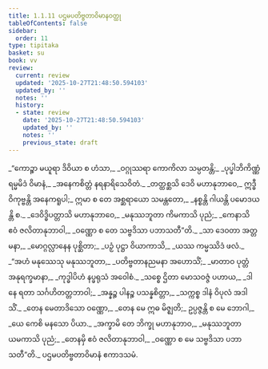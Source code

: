 ```yaml
---
title: 1.1.11 ပဌမပတိဗ္ဗတာဝိမာနဝတ္ထု
tableOfContents: false
sidebar:
  order: 11
type: tipitaka
basket: su
book: vv
review:
  current: review
  updated: '2025-10-27T21:48:50.594103'
  updated_by: ''
  notes: ''
  history:
  - state: review
    date: '2025-10-27T21:48:50.594103'
    updated_by: ''
    notes: ''
    previous_state: draft
---
```



<ReviewStatus review={frontmatter.review} showDetails={true} />

<HypothesisAnnotation frontmatter={frontmatter} />

<DynamicBreadcrumb />

<Division number="93" book="vv" e="ch" v="19" p="12">

<Paragraph number="104" type="verses" book="vv">
_“ကောဉ္စာ မယူရာ ဒိဝိယာ စ ဟံသာ,_  
_ဝဂ္ဂုဿရာ ကောကိလာ သမ္ပတန္တိ;_  
_ပုပ္ဖါဘိကိဏ္ဏံ ရမ္မမိဒံ ဝိမာနံ,_  
_အနေကစိတ္တံ နရနာရိသေဝိတံ._  

</Paragraph>

</Division>
<Division number="94" book="vv" e="ch" v="19" p="13">

<Paragraph number="105" book="vv">
_တတ္ထစ္ဆသိ ဒေဝိ မဟာနုဘာဝေ,_  
ဣဒ္ဓီ ဝိကုဗ္ဗန္တိ အနေကရူပါ;_  
ဣမာ စ တေ အစ္ဆရာယော သမန္တတော,_  
_နစ္စန္တိ ဂါယန္တိ ပမောဒယန္တိ စ._  

</Paragraph>

</Division>
<Division number="95" book="vv" e="ch" v="19" p="13">

<Paragraph number="106" type="verses" book="vv">
_ဒေဝိဒ္ဓိပတ္တာသိ မဟာနုဘာဝေ,_  
_မနုဿဘူတာ ကိမကာသိ ပုညံ;_  
_ကေနာသိ ဧဝံ ဇလိတာနုဘာဝါ,_  
_ဝဏ္ဏော စ တေ သဗ္ဗဒိသာ ပဘာသတီ”တိ._  

</Paragraph>

</Division>
<Division number="96" book="vv" e="ch" v="19" p="13">

<Paragraph number="107" type="verses" book="vv">
_သာ ဒေဝတာ အတ္တမနာ,_  
_မောဂ္ဂလ္လာနေန ပုစ္ဆိတာ;_  
_ပဉှံ ပုဋ္ဌာ ဝိယာကာသိ,_  
_ယဿ ကမ္မဿိဒံ ဖလံ._  

</Paragraph>

</Division>
<Division number="97" book="vv" e="ch" v="19" p="13">

<Paragraph number="108" type="verses" book="vv">
_“အဟံ မနုဿေသု မနုဿဘူတာ,_  
_ပတိဗ္ဗတာနညမနာ အဟောသိံ;_  
_မာတာဝ ပုတ္တံ အနုရက္ခမာနာ,_  
_ကုဒ္ဓါပိဟံ နပ္ဖရုသံ အဝေါစံ._  

</Paragraph>

</Division>
<Division number="98" book="vv" e="ch" v="19" p="13">

<Paragraph number="109" type="verses" book="vv">
_သစ္စေ ဌိတာ မောသဝဇ္ဇံ ပဟာယ,_  
_ဒါနေ ရတာ သင်္ဂဟိတတ္တဘာဝါ;_  
_အန္နဉ္စ ပါနဉ္စ ပသန္နစိတ္တာ,_  
_သက္ကစ္စ ဒါနံ ဝိပုလံ အဒါသိံ._  

</Paragraph>

</Division>
<Division number="99" book="vv" e="ch" v="19" p="13">

<Paragraph number="110" type="verses" book="vv">
_တေန မေတာဒိသော ဝဏ္ဏော,_  
_တေန မေ ဣဓ မိဇ္ဈတိ;_  
ဥပ္ပဇ္ဇန္တိ စ မေ ဘောဂါ,_  
_ယေ ကေစိ မနသော ပိယာ._  

</Paragraph>

</Division>
<Division number="100" book="vv" e="ch" v="19" p="13">

<Paragraph number="111" type="verses" book="vv">
_အက္ခာမိ တေ ဘိက္ခု မဟာနုဘာဝ,_  
_မနုဿဘူတာ ယမကာသိ ပုညံ;_  
_တေနမှိ ဧဝံ ဇလိတာနုဘာဝါ,_  
_ဝဏ္ဏော စ မေ သဗ္ဗဒိသာ ပဘာသတီ”တိ._  


</Paragraph>
</Division>

<Paragraph number="112" type="center" book="vv">
ပဌမပတိဗ္ဗတာဝိမာနံ ဧကာဒသမံ.
</Paragraph>